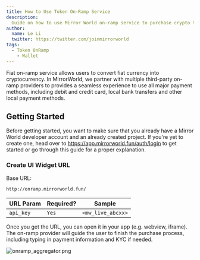 ```yaml
---
title: How to Use Token On-Ramp Service
description:
  Guide on how to use Mirror World on-ramp service to purchase crypto token
author:
  name: Le Li
  twitter: https://twitter.com/joinmirrorworld
tags:
  - Token OnRamp
	- Wallet
---
```


Fiat on-ramp service allows users to convert fiat currency into cryptocurrency. In MirrorWorld, we partner with multiple third-party on-ramp providers to provides a seamless experience to use all major payment methods, including debit and credit card, local bank transfers and other local payment methods.

## Getting Started

Before getting started, you want to make sure that you already have a Mirror
World developer account and an already created project. If you're yet to create
one, head over to https://app.mirrorworld.fun/auth/login to get started or go
through this guide for a proper explanation.


### Create UI Widget URL

Base URL:

```bash
http://onramp.mirrorworld.fun/
````

| URL Param  | Required?        | Sample           |
| ---------- | ---------------- | ---------------- |
| `api_key`  | `Yes`            | `<mw_live_abcxx>`|

Once you get the URL, you can open it in your app (e.g. webview, iframe). The on-ramp provider will guide the user to finish the purchase process, including typing in payment information and KYC if needed.

![onramp_aggregator.png](/docs/images/tutorials/onramp_aggregator.png)
